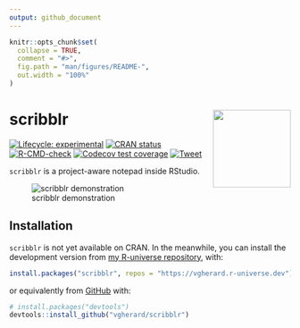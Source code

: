 ```yaml
---
output: github_document
---
```


<!-- README.md is generated from README.Rmd. Please edit that file -->

```r
knitr::opts_chunk$set(
  collapse = TRUE,
  comment = "#>",
  fig.path = "man/figures/README-",
  out.width = "100%"
)
```

# scribblr <img src='man/figures/logo.png' align="right" height="139" />

<!-- badges: start -->
[![Lifecycle: experimental](https://img.shields.io/badge/lifecycle-experimental-orange.svg)](https://lifecycle.r-lib.org/articles/stages.html#experimental)
[![CRAN status](https://www.r-pkg.org/badges/version/scribblr)](https://CRAN.R-project.org/package=scribblr)
[![R-CMD-check](https://github.com/vgherard/scribblr/workflows/R-CMD-check/badge.svg)](https://github.com/vgherard/scribblr/actions)
[![Codecov test coverage](https://codecov.io/gh/vgherard/scribblr/branch/master/graph/badge.svg)](https://codecov.io/gh/vgherard/scribblr?branch=master)
[![Tweet](https://img.shields.io/twitter/url/http/shields.io.svg?style=social)](https://twitter.com/intent/tweet?text={scribblr}:%20A%20Notepad%20Inside%20RStudio&url=https://github.com/vgherard/scribblr&via=ValerioGherardi&hashtags=rstats,rstudio,productivity)
<!-- badges: end -->

`scribblr` is a project-aware notepad inside RStudio.

![scribblr demonstration](https://raw.githubusercontent.com/vgherard/scribblr/master/img/scribblr.gif)

## Installation

`scribblr` is not yet available on CRAN. In the meanwhile, you can install 
the development version from 
[my R-universe repository](https://vgherard.r-universe.dev/), with:

``` r
install.packages("scribblr", repos = "https://vgherard.r-universe.dev")
```

or equivalently from [GitHub](https://github.com/vgherard/scribblr) with:

``` r
# install.packages("devtools")
devtools::install_github("vgherard/scribblr")
```
